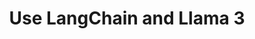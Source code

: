 ---
title: "Use LangChain and Llama 3"
url: "https://colab.research.google.com/drive/1BJYYyrPVe0_9EGyXqeNyzmVZDrCRZwsg"
icon: "notebook"
---